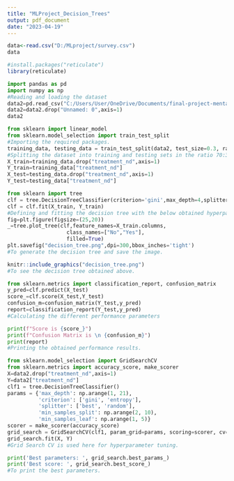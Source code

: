 ```yaml
---
title: "MLProject_Decision_Trees"
output: pdf_document
date: "2023-04-19"
---
```


```r
data<-read.csv("D:/MLproject/survey.csv")
data
```


``` r
#install.packages("reticulate")
library(reticulate)
```

```python
import pandas as pd
import numpy as np
#Reading and loading the dataset
data2=pd.read_csv("C:/Users/User/OneDrive/Documents/final-project-mental-health/Data/Label_encoded.csv")
data2=data2.drop("Unnamed: 0",axis=1)
data2
```


``` python
from sklearn import linear_model
from sklearn.model_selection import train_test_split
#Importing the required packages.
training_data, testing_data = train_test_split(data2, test_size=0.3, random_state=21)
#Splitting the dataset into training and testing sets in the ratio 70:30.
X_train=training_data.drop("treatment_nd",axis=1)
Y_train=training_data["treatment_nd"]
X_test=testing_data.drop("treatment_nd",axis=1)
Y_test=testing_data["treatment_nd"]
```

``` python
from sklearn import tree
clf = tree.DecisionTreeClassifier(criterion='gini',max_depth=4,splitter='best',min_samples_leaf=2,min_samples_split=4)
clf = clf.fit(X_train, Y_train)
#Defining and fitting the decision tree with the below obtained hyperparameters from grid search.
fig=plt.figure(figsize=(25,20))
_=tree.plot_tree(clf,feature_names=X_train.columns,  
                   class_names=["No","Yes"],
                   filled=True)
plt.savefig("decision_tree.png",dpi=300,bbox_inches='tight')
#To generate the decision tree and save the image.
```

``` r
knitr::include_graphics("decision_tree.png")
#To see the decision tree obtained above.
```

``` python
from sklearn.metrics import classification_report, confusion_matrix
y_pred=clf.predict(X_test)
score_=clf.score(X_test,Y_test)
confusion_m=confusion_matrix(Y_test,y_pred)
report=classification_report(Y_test,y_pred)
#Calculating the different performance parameters
```


``` python
print(f"Score is {score_}")
print(f"Confusion Matrix is \n {confusion_m}")
print(report)
#Printing the obtained performance results.
```


``` python
from sklearn.model_selection import GridSearchCV
from sklearn.metrics import accuracy_score, make_scorer
X=data2.drop("treatment_nd",axis=1)
Y=data2["treatment_nd"]
clf1 = tree.DecisionTreeClassifier()
params = {'max_depth': np.arange(1, 21),
          'criterion': ['gini', 'entropy'],
          'splitter': ['best', 'random'],
          'min_samples_split': np.arange(2, 10),
          'min_samples_leaf': np.arange(1, 5)}
scorer = make_scorer(accuracy_score)
grid_search = GridSearchCV(clf1, param_grid=params, scoring=scorer, cv=5)
grid_search.fit(X, Y)
#Grid Search CV is used here for hyperparameter tuning.
```


``` python
print('Best parameters: ', grid_search.best_params_)
print('Best score: ', grid_search.best_score_)
#To print the best parameters.
```
